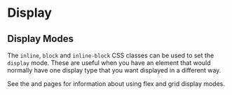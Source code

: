 
# Display

## Display Modes

The `inline`, `block` and `inline-block` CSS classes can be used to set the
`display` mode.   These are useful when you have an element that would
normally have one display type that you want displayed in a different way.

See the <FlexLink/> and <GridLink/> pages for information about
using flex and grid display modes.

<Snippet
  file="display/display.html"
  caption="Display Modes"
  expand output
/>
